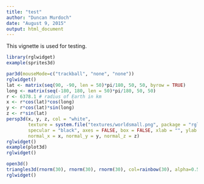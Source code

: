 ```yaml
---
title: "test"
author: "Duncan Murdoch"
date: "August 9, 2015"
output: html_document
---
```


This vignette is used for testing.

```r
library(rglwidget)
example(sprites3d)

par3d(mouseMode=c("trackball", "none", "none"))
rglwidget()
lat <- matrix(seq(90, -90, len = 50)*pi/180, 50, 50, byrow = TRUE)
long <- matrix(seq(-180, 180, len = 50)*pi/180, 50, 50)
r <- 6378.1 # radius of Earth in km
x <- r*cos(lat)*cos(long)
y <- r*cos(lat)*sin(long)
z <- r*sin(lat)
persp3d(x, y, z, col = "white", 
        texture = system.file("textures/worldsmall.png", package = "rgl"), 
        specular = "black", axes = FALSE, box = FALSE, xlab = "", ylab = "", zlab = "",
        normal_x = x, normal_y = y, normal_z = z)
rglwidget()
example(plot3d)
rglwidget()

open3d()
triangles3d(rnorm(30), rnorm(30), rnorm(30), col=rainbow(30), alpha=0.5)
rglwidget()
```

